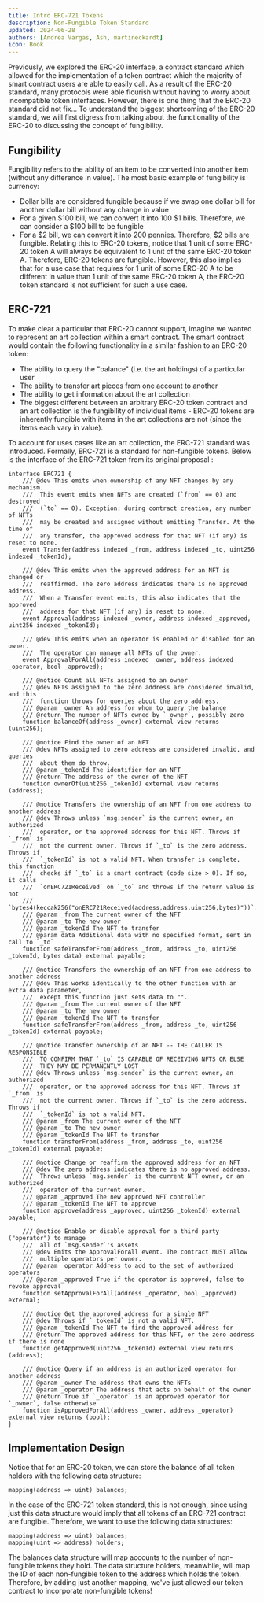 ```yaml
---
title: Intro ERC-721 Tokens
description: Non-Fungible Token Standard
updated: 2024-06-28
authors: [Andrea Vargas, Ash, martineckardt]
icon: Book
---
```

Previously, we explored the ERC-20 interface, a contract standard which allowed for the implementation of a token contract which the majority of smart contract users are able to easily call. As a result of the ERC-20 standard, many protocols were able flourish without having to worry about incompatible token interfaces. However, there is one thing that the ERC-20 standard did not fix...
To understand the biggest shortcoming of the ERC-20 standard, we will first digress from talking about the functionality of the ERC-20 to discussing the concept of fungibility. 

## Fungibility

Fungibility refers to the ability of an item to be converted into another item (without any difference in value). The most basic example of fungibility is currency:
- Dollar bills are considered fungible because if we swap one dollar bill for another dollar bill without any change in value
- For a given $100 bill, we can convert it into 100 $1 bills. Therefore, we can consider a $100 bill to be fungible
- For a $2 bill, we can convert it into 200 pennies. Therefore, $2 bills are fungible.
Relating this to ERC-20 tokens, notice that 1 unit of some ERC-20 token A will always be equivalent to 1 unit of the same ERC-20 token A. Therefore, ERC-20 tokens are fungible. However, this also implies that for a use case that requires for 1 unit of some ERC-20 A to be different in value than 1 unit of the same ERC-20 token A, the ERC-20 token standard is not sufficient for such a use case.

## ERC-721

To make clear a particular that ERC-20 cannot support, imagine we wanted to represent an art collection within a smart contract. The smart contract would contain the following functionality in a similar fashion to an ERC-20 token:
- The ability to query the "balance" (i.e. the art holdings) of a particular user
- The ability to transfer art pieces from one account to another
- The ability to get information about the art collection
- The biggest different between an arbitrary ERC-20 token contract and an art collection is the fungibility of individual items - ERC-20 tokens are inherently fungible with items in the art collections are not (since the items each vary in value).

To account for uses cases like an art collection, the ERC-721 standard was introduced. Formally, ERC-721 is a standard for non-fungible tokens. Below is the interface of the ERC-721 token from its original proposal :

```solidity
interface ERC721 {
    /// @dev This emits when ownership of any NFT changes by any mechanism.
    ///  This event emits when NFTs are created (`from` == 0) and destroyed
    ///  (`to` == 0). Exception: during contract creation, any number of NFTs
    ///  may be created and assigned without emitting Transfer. At the time of
    ///  any transfer, the approved address for that NFT (if any) is reset to none.
    event Transfer(address indexed _from, address indexed _to, uint256 indexed _tokenId);
​
    /// @dev This emits when the approved address for an NFT is changed or
    ///  reaffirmed. The zero address indicates there is no approved address.
    ///  When a Transfer event emits, this also indicates that the approved
    ///  address for that NFT (if any) is reset to none.
    event Approval(address indexed _owner, address indexed _approved, uint256 indexed _tokenId);
​
    /// @dev This emits when an operator is enabled or disabled for an owner.
    ///  The operator can manage all NFTs of the owner.
    event ApprovalForAll(address indexed _owner, address indexed _operator, bool _approved);
​
    /// @notice Count all NFTs assigned to an owner
    /// @dev NFTs assigned to the zero address are considered invalid, and this
    ///  function throws for queries about the zero address.
    /// @param _owner An address for whom to query the balance
    /// @return The number of NFTs owned by `_owner`, possibly zero
    function balanceOf(address _owner) external view returns (uint256);
​
    /// @notice Find the owner of an NFT
    /// @dev NFTs assigned to zero address are considered invalid, and queries
    ///  about them do throw.
    /// @param _tokenId The identifier for an NFT
    /// @return The address of the owner of the NFT
    function ownerOf(uint256 _tokenId) external view returns (address);
​
    /// @notice Transfers the ownership of an NFT from one address to another address
    /// @dev Throws unless `msg.sender` is the current owner, an authorized
    ///  operator, or the approved address for this NFT. Throws if `_from` is
    ///  not the current owner. Throws if `_to` is the zero address. Throws if
    ///  `_tokenId` is not a valid NFT. When transfer is complete, this function
    ///  checks if `_to` is a smart contract (code size > 0). If so, it calls
    ///  `onERC721Received` on `_to` and throws if the return value is not
    ///  `bytes4(keccak256("onERC721Received(address,address,uint256,bytes)"))`.
    /// @param _from The current owner of the NFT
    /// @param _to The new owner
    /// @param _tokenId The NFT to transfer
    /// @param data Additional data with no specified format, sent in call to `_to`
    function safeTransferFrom(address _from, address _to, uint256 _tokenId, bytes data) external payable;
​
    /// @notice Transfers the ownership of an NFT from one address to another address
    /// @dev This works identically to the other function with an extra data parameter,
    ///  except this function just sets data to "".
    /// @param _from The current owner of the NFT
    /// @param _to The new owner
    /// @param _tokenId The NFT to transfer
    function safeTransferFrom(address _from, address _to, uint256 _tokenId) external payable;
​
    /// @notice Transfer ownership of an NFT -- THE CALLER IS RESPONSIBLE
    ///  TO CONFIRM THAT `_to` IS CAPABLE OF RECEIVING NFTS OR ELSE
    ///  THEY MAY BE PERMANENTLY LOST
    /// @dev Throws unless `msg.sender` is the current owner, an authorized
    ///  operator, or the approved address for this NFT. Throws if `_from` is
    ///  not the current owner. Throws if `_to` is the zero address. Throws if
    ///  `_tokenId` is not a valid NFT.
    /// @param _from The current owner of the NFT
    /// @param _to The new owner
    /// @param _tokenId The NFT to transfer
    function transferFrom(address _from, address _to, uint256 _tokenId) external payable;
​
    /// @notice Change or reaffirm the approved address for an NFT
    /// @dev The zero address indicates there is no approved address.
    ///  Throws unless `msg.sender` is the current NFT owner, or an authorized
    ///  operator of the current owner.
    /// @param _approved The new approved NFT controller
    /// @param _tokenId The NFT to approve
    function approve(address _approved, uint256 _tokenId) external payable;
​
    /// @notice Enable or disable approval for a third party ("operator") to manage
    ///  all of `msg.sender`'s assets
    /// @dev Emits the ApprovalForAll event. The contract MUST allow
    ///  multiple operators per owner.
    /// @param _operator Address to add to the set of authorized operators
    /// @param _approved True if the operator is approved, false to revoke approval
    function setApprovalForAll(address _operator, bool _approved) external;
​
    /// @notice Get the approved address for a single NFT
    /// @dev Throws if `_tokenId` is not a valid NFT.
    /// @param _tokenId The NFT to find the approved address for
    /// @return The approved address for this NFT, or the zero address if there is none
    function getApproved(uint256 _tokenId) external view returns (address);
​
    /// @notice Query if an address is an authorized operator for another address
    /// @param _owner The address that owns the NFTs
    /// @param _operator The address that acts on behalf of the owner
    /// @return True if `_operator` is an approved operator for `_owner`, false otherwise
    function isApprovedForAll(address _owner, address _operator) external view returns (bool);
}
```

## Implementation Design

Notice that for an ERC-20 token, we can store the balance of all token holders with the following data structure:

```solidity
mapping(address => uint) balances;
```

In the case of the ERC-721 token standard, this is not enough, since using just this data structure would imply that all tokens of an ERC-721 contract are fungible. Therefore, we want to use the following data structures:

```solidity
mapping(address => uint) balances;
mapping(uint => address) holders;
```

The balances data structure will map accounts to the number of non-fungible tokens they hold. The data structure holders, meanwhile, will map the ID of each non-fungible token to the address which holds the token. Therefore, by adding just another mapping, we've just allowed our token contract to incorporate non-fungible tokens!